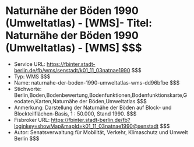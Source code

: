 # Naturnähe der Böden 1990 (Umweltatlas) - [WMS]- Titel: Naturnähe der Böden 1990 (Umweltatlas) - [WMS] $$$
- Service URL: https://fbinter.stadt-berlin.de/fb/wms/senstadt/k01_11_03natnae1990 $$$
- Typ: WMS $$$
- Name: naturnahe-der-boden-1990-umweltatlas-wms-dd96bfbe $$$
- Stichworte: Berlin,Boden,Bodenbewertung,Bodenfunktionen,Bodenfunktionskarte,Geodaten,Karten,Naturnähe der Böden,Umweltatlas $$$
- Anmerkung: Darstellung der Naturnähe der Böden auf Block- und Blockteilflächen-Basis, 1 : 50.000, Stand 1990. $$$
- Fisbroker URL: https://fbinter.stadt-berlin.de/fb?loginkey=showMap&mapId=k01_11_03natnae1990@senstadt $$$
- Autor: Senatsverwaltung für Mobilität, Verkehr, Klimaschutz und Umwelt Berlin $$$

